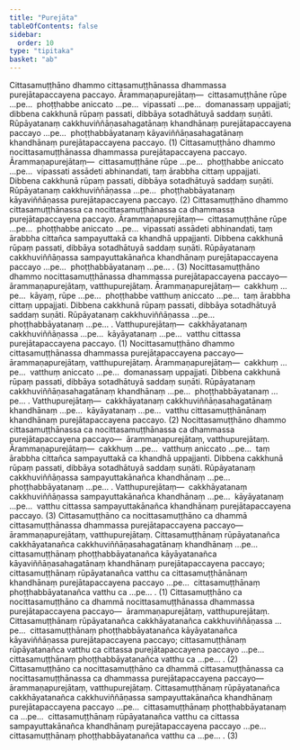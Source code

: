 ```yaml
---
title: "Purejāta"
tableOfContents: false
sidebar:
  order: 10
type: "tipitaka"
basket: "ab"
---
```



<DynamicBreadcrumb />

<Division number="217">

<Paragraph number="2855">
Cittasamuṭṭhāno dhammo cittasamuṭṭhānassa dhammassa purejātapaccayena paccayo. <Emphasis>Ārammaṇapurejātaṃ</Emphasis>—  cittasamuṭṭhāne rūpe …pe…  phoṭṭhabbe aniccato …pe…  vipassati …pe…  domanassaṃ uppajjati; dibbena cakkhunā rūpaṃ passati, dibbāya sotadhātuyā saddaṃ suṇāti. Rūpāyatanaṃ cakkhuviññāṇasahagatānaṃ khandhānaṃ purejātapaccayena paccayo …pe…  phoṭṭhabbāyatanaṃ kāyaviññāṇasahagatānaṃ khandhānaṃ purejātapaccayena paccayo. (1)
</Paragraph>

<Paragraph number="2856">
Cittasamuṭṭhāno dhammo nocittasamuṭṭhānassa dhammassa purejātapaccayena paccayo. <Emphasis>Ārammaṇapurejātaṃ</Emphasis>—  cittasamuṭṭhāne rūpe …pe…  phoṭṭhabbe aniccato …pe…  vipassati assādeti abhinandati, taṃ ārabbha cittaṃ uppajjati. Dibbena cakkhunā rūpaṃ passati, dibbāya sotadhātuyā saddaṃ suṇāti. Rūpāyatanaṃ cakkhuviññāṇassa …pe…  phoṭṭhabbāyatanaṃ kāyaviññāṇassa purejātapaccayena paccayo. (2)
</Paragraph>

<Paragraph number="2857">
Cittasamuṭṭhāno dhammo cittasamuṭṭhānassa ca nocittasamuṭṭhānassa ca dhammassa purejātapaccayena paccayo. <Emphasis>Ārammaṇapurejātaṃ</Emphasis>—  cittasamuṭṭhāne rūpe …pe…  phoṭṭhabbe aniccato …pe…  vipassati assādeti abhinandati, taṃ ārabbha cittañca sampayuttakā ca khandhā uppajjanti. Dibbena cakkhunā rūpaṃ passati, dibbāya sotadhātuyā saddaṃ suṇāti. Rūpāyatanaṃ cakkhuviññāṇassa sampayuttakānañca khandhānaṃ purejātapaccayena paccayo …pe…  phoṭṭhabbāyatanaṃ …pe… . (3)
</Paragraph>

</Division>
<Division number="218">

<Paragraph number="2858">
Nocittasamuṭṭhāno dhammo nocittasamuṭṭhānassa dhammassa purejātapaccayena paccayo—  ārammaṇapurejātaṃ, vatthupurejātaṃ. <Emphasis>Ārammaṇapurejātaṃ</Emphasis>—  cakkhuṃ …pe…  kāyaṃ, rūpe …pe…  phoṭṭhabbe vatthuṃ aniccato …pe…  taṃ ārabbha cittaṃ uppajjati. Dibbena cakkhunā rūpaṃ passati, dibbāya sotadhātuyā saddaṃ suṇāti. Rūpāyatanaṃ cakkhuviññāṇassa …pe…  phoṭṭhabbāyatanaṃ …pe… . <Emphasis>Vatthupurejātaṃ</Emphasis>—  cakkhāyatanaṃ cakkhuviññāṇassa …pe…  kāyāyatanaṃ …pe…  vatthu cittassa purejātapaccayena paccayo. (1)
</Paragraph>

<Paragraph number="2859">
Nocittasamuṭṭhāno dhammo cittasamuṭṭhānassa dhammassa purejātapaccayena paccayo—  ārammaṇapurejātaṃ, vatthupurejātaṃ. <Emphasis>Ārammaṇapurejātaṃ</Emphasis>—  cakkhuṃ …pe…  vatthuṃ aniccato …pe…  domanassaṃ uppajjati. Dibbena cakkhunā rūpaṃ passati, dibbāya sotadhātuyā saddaṃ suṇāti. Rūpāyatanaṃ cakkhuviññāṇasahagatānaṃ khandhānaṃ …pe…  phoṭṭhabbāyatanaṃ …pe… . <Emphasis>Vatthupurejātaṃ</Emphasis>—  cakkhāyatanaṃ cakkhuviññāṇasahagatānaṃ khandhānaṃ …pe…  kāyāyatanaṃ …pe…  vatthu cittasamuṭṭhānānaṃ khandhānaṃ purejātapaccayena paccayo. (2)
</Paragraph>

<Paragraph number="2860">
Nocittasamuṭṭhāno dhammo cittasamuṭṭhānassa ca nocittasamuṭṭhānassa ca dhammassa purejātapaccayena paccayo—  ārammaṇapurejātaṃ, vatthupurejātaṃ. <Emphasis>Ārammaṇapurejātaṃ</Emphasis>—  cakkhuṃ …pe…  vatthuṃ aniccato …pe…  taṃ ārabbha cittañca sampayuttakā ca khandhā uppajjanti. Dibbena cakkhunā rūpaṃ passati, dibbāya sotadhātuyā saddaṃ suṇāti. Rūpāyatanaṃ cakkhuviññāṇassa sampayuttakānañca khandhānaṃ …pe…  phoṭṭhabbāyatanaṃ …pe… . <Emphasis>Vatthupurejātaṃ</Emphasis>—  cakkhāyatanaṃ cakkhuviññāṇassa sampayuttakānañca khandhānaṃ …pe…  kāyāyatanaṃ …pe…  vatthu cittassa sampayuttakānañca khandhānaṃ purejātapaccayena paccayo. (3)
</Paragraph>

</Division>
<Division number="219">

<Paragraph number="2861">
Cittasamuṭṭhāno ca nocittasamuṭṭhāno ca dhammā cittasamuṭṭhānassa dhammassa purejātapaccayena paccayo—  <Emphasis>ārammaṇapurejātaṃ, vatthupurejātaṃ</Emphasis>. Cittasamuṭṭhānaṃ rūpāyatanañca cakkhāyatanañca cakkhuviññāṇasahagatānaṃ khandhānaṃ …pe…  cittasamuṭṭhānaṃ phoṭṭhabbāyatanañca kāyāyatanañca kāyaviññāṇasahagatānaṃ khandhānaṃ purejātapaccayena paccayo; cittasamuṭṭhānaṃ rūpāyatanañca vatthu ca cittasamuṭṭhānānaṃ khandhānaṃ purejātapaccayena paccayo …pe…  cittasamuṭṭhānaṃ phoṭṭhabbāyatanañca vatthu ca …pe… . (1)
</Paragraph>

<Paragraph number="2862">
Cittasamuṭṭhāno ca nocittasamuṭṭhāno ca dhammā nocittasamuṭṭhānassa dhammassa purejātapaccayena paccayo—  <Emphasis>ārammaṇapurejātaṃ, vatthupurejātaṃ</Emphasis>. Cittasamuṭṭhānaṃ rūpāyatanañca cakkhāyatanañca cakkhuviññāṇassa …pe…  cittasamuṭṭhānaṃ phoṭṭhabbāyatanañca kāyāyatanañca kāyaviññāṇassa purejātapaccayena paccayo; cittasamuṭṭhānaṃ rūpāyatanañca vatthu ca cittassa purejātapaccayena paccayo …pe…  cittasamuṭṭhānaṃ phoṭṭhabbāyatanañca vatthu ca …pe… . (2)
</Paragraph>

<Paragraph number="2863">
Cittasamuṭṭhāno ca nocittasamuṭṭhāno ca dhammā cittasamuṭṭhānassa ca nocittasamuṭṭhānassa ca dhammassa purejātapaccayena paccayo—  <Emphasis>ārammaṇapurejātaṃ, vatthupurejātaṃ</Emphasis>. Cittasamuṭṭhānaṃ rūpāyatanañca cakkhāyatanañca cakkhuviññāṇassa sampayuttakānañca khandhānaṃ purejātapaccayena paccayo …pe…  cittasamuṭṭhānaṃ phoṭṭhabbāyatanaṃ ca …pe…  cittasamuṭṭhānaṃ rūpāyatanañca vatthu ca cittassa sampayuttakānañca khandhānaṃ purejātapaccayena paccayo …pe…  cittasamuṭṭhānaṃ phoṭṭhabbāyatanañca vatthu ca …pe… . (3)
</Paragraph>
</Division>